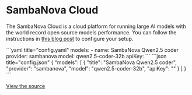 
# SambaNova Cloud

The SambaNova Cloud is a cloud platform for running large AI models with the world record open source models performance. You can follow the instructions in [this blog post](https://sambanova.ai/blog/accelerating-coding-with-sambanova-cloud?ref=blog.continue.dev) to configure your setup.

<Tabs groupId="config-example">
  <TabItem value="yaml" label="YAML">
  ```yaml title="config.yaml"
  models:
    - name: SambaNova Qwen2.5 coder
      provider: sambanova
      model: qwen2.5-coder-32b
      apiKey: <YOUR_SAMBANOVA_API_KEY>
  ```
  </TabItem>
  <TabItem value="json" label="JSON">
  ```json title="config.json"
  {
    "models": [
      {
        "title": "SambaNova Qwen2.5 coder",
        "provider": "sambanova",
        "model": "qwen2.5-coder-32b",
        "apiKey": "<YOUR_SAMBANOVA_API_KEY>"
      }
    ]
  }
  ```
  </TabItem>
</Tabs>

[View the source](https://github.com/continuedev/continue/blob/main/core/llm/llms/SambaNova.ts)
